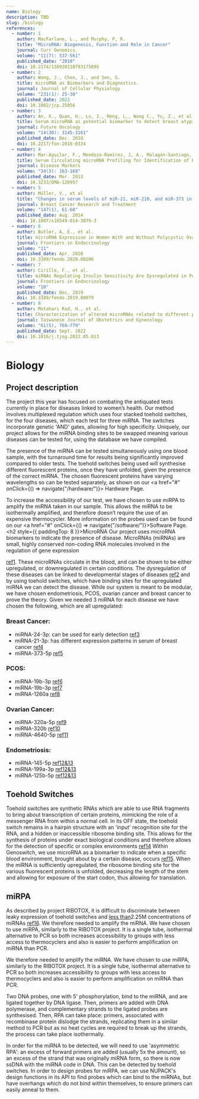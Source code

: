 ```yaml
---
name: Biology
description: TBD
slug: /biology
references:
  - number: 1
    author: MacFarlane, L., and Murphy, P, R.
    title: "MicroRNA: Biogenesis, Function and Role in Cancer"
    journal: Curr Genomics.
    volume: "11(7): 537-561"
    published_date: "2010"
    doi: 10.2174/138920210793175895
  - number: 2
    author: Wang, J., Chen, J., and Sen, S.
    title: microRNA as Biomarkers and Diagnostics.
    journal: Journal of Cellular Physiology
    volume: "231(1): 25-30"
    published_date: 2022
    doi: 10.1002/jcp.25056
  - number: 3
    author: An, X., Quan, H., Lv, J., Meng, L., Wang C., Yu, Z., et al.
    title: Serum microRNA as potential biomarker to detect breast atypical hyperplasia and early-stage breast cancer.
    journal: Future Oncology
    volume: "14(30): 3145-3161"
    published_date: Dec. 2018
    doi: 10.2217/fon-2018-0334
  - number: 4
    author: Mar-Aguilar, F., Mendoza-Ramírez, J, A., Malagón-Santiago, I., Espino-Silva, P, K., Santuario-Facio, S, K., Ruiz-Flores, P., Rodríguez-Padilla, C., and Reséndex-Pérez, D.
    title: Serum Circulating microRNA Profiling for Identification of Potential Breast Cancer Biomarkers
    journal: Disease Markers
    volume: "34(3): 163-169"
    published_date: Mar. 2013
    doi: 10.3233/DMA-120957
  - number: 5
    author: Müller, V., et al
    title: "Changes in serum levels of miR-21, miR-210, and miR-373 in HER2-positive breast cancer patients undergoing neoadjuvant therapy: a translational research project within the Geparquinto trial"
    journal: Breast Cancer Research and Treatment
    volume: "147(1), 61-68"
    published_date: Aug. 2014
    doi: 10.1007/s10549-014-3079-3
  - number: 6
    author: Butler, A, E., et al.
    title: microRNA Expression in Women With and Without Polycystic Ovarian Syndrome Matched for Body Mass Index
    journal: Frontiers in Endocrinology
    volume: "11"
    published_date: Apr. 2020
    doi: 10.3389/fendo.2020.00206
  - number: 7
    author: Cirillo, F., et al.
    title: miRNAs Regulating Insulin Sensitivity Are Dysregulated in Polycystic Ovary Syndrome (PCOS) Ovaries and Are Associated With Markers of Inflammation and Insulin Sensitivity
    journal: Frontiers in Endocrinology
    volume: "10"
    published_date: Dec. 2019
    doi: 10.3389/fendo.2019.00879
  - number: 8
    author: Motahari Rad, H., et al.
    title: Characterization of altered microRNAs related to different phenotypes of polycystic ovarian syndrome (PCOS) in serum, follicular fluid, and cumulus cells
    journal: Taiwanese Journal of Obstetrics and Gynecology
    volume: "61(5), 768–779"
    published_date: Sept. 2022
    doi: 10.1016/j.tjog.2022.05.013
---
```


<h1>Biology</h1>
<h2 style={{ paddingTop: 4 }}>Project description</h2>
The project this year has focused on combating the antiquated tests currently in place for diseases
linked to women’s health. Our method involves multiplexed regulation which uses four stacked toehold
switches, for the four diseases, which each test for three miRNA. The switches incorporate genetic
'AND' gates, allowing for high specificity. Uniquely, our project allows for the miRNA binding sites
to be swapped meaning various diseases can be tested for, using the database we have compiled.

The presence of the miRNA can be tested simultaneously using one blood sample, with the turnaround
time for results being significantly improved compared to older tests. The toehold switches being
used will synthesise different fluorescent proteins, once they have unfolded, given the presence of
the correct miRNA. The chosen fluorescent proteins have varying wavelengths so can be tested
separately, as shown on our <a href="#" onClick={() => navigate("/hardware/")}>
Hardware Page</a>.

To increase the accessibility of our test, we have chosen to use miRPA to amplify the miRNA taken in
our sample. This allows the miRNA to be isothermally amplified, and therefore doesn’t require the use
of an expensive thermocycler. More information on the probes used can be found on our <a href="#" onClick={() => navigate("/software/")}>Software Page</a>.<h2 style={{ paddingTop: 8 }}>MicroRNA</h2>
Our project uses microRNA biomarkers to indicate the presence of disease. MicroRNAs (miRNAs) are
small, highly conserved non-coding RNA molecules involved in the regulation of gene expression

<u>ref1</u>. These microRNAs circulate in the blood, and can be shown to be either upregulated, or
downregulated in certain conditions. The dysregulation of these diseases can be linked to
developmental stages of diseases <u>ref2</u> and by using toehold switches, which have binding sites
for the upregulated miRNA we can detect the disease. While our system is meant to be modular, we
have chosen endometriosis, PCOS, ovarian cancer and breast cancer to prove the theory. Given we
needed 3 miRNA for each disease we have chosen the following, which are all upregulated:
<h3 style={{ paddingTop: 4 }}>Breast Cancer:</h3>
<ul>
	<li>
		miRNA-24-3p: can be used for early detection
		<u>ref3</u>
	</li>
	<li>
		miRNA-21-3p: has different expression patterns in serum of breast cancer
		<u>ref4</u>
	</li>
	<li>
		miRNA-373-5p
		<u>ref5</u>
	</li>
</ul>
<h3 style={{ paddingTop: 4 }}>PCOS:</h3>
<ul>
	<li>
		miRNA-19b-3p
		<u>ref6</u>
	</li>
	<li>
		miRNA-19b-3p
		<u>ref7</u>
	</li>
	<li>
		miRNA-1260a
		<u>ref8</u>
	</li>
</ul>
<h3 style={{ paddingTop: 4 }}>Ovarian Cancer:</h3>
<ul>
	<li>
		miRNA-320a-5p
		<u>ref9</u>
	</li>
	<li>
		miRNA-320b
		<u>ref10</u>
	</li>
	<li>
		miRNA-4640-5p
		<u>ref11</u>
	</li>
</ul>
<h3 style={{ paddingTop: 4 }}>Endometriosis:</h3>
<ul>
	<li>
		miRNA-145-5p
		<u>ref12&13</u>
	</li>
	<li>
		miRNA-199a-3p
		<u>ref12&13</u>
	</li>
	<li>
		miRNA-125b-5p
		<u>ref12&13</u>
	</li>
</ul>
<h2 style={{ paddingTop: 8 }}>Toehold Switches</h2>
Toehold switches are synthetic RNAs which are able to use RNA fragments to bring about transcription
of certain proteins, mimicking the role of a messenger RNA from within a normal cell. In its OFF
state, the toehold switch remains in a hairpin structure with an 'input' recognition site for the
RNA, and a hidden or inaccessible ribosome binding site. This allows for the synthesis of proteins
under exact biological conditions and therefore allows for the detection of specific or complex
environments
<u>ref14</u>
Within Genoswitch, we use microRNA as a biomarker to indicate when a specific blood environment,
brought about by a certain disease, occurs
<u>ref15</u>. When the miRNA is sufficiently upregulated, the ribosome binding site for the various fluorescent
proteins is unfolded, decreasing the length of the stem and allowing for exposure of the start codon,
thus allowing for translation.

<h2 style={{ paddingTop: 8 }}>miRPA</h2>
As described by project RIBOTOX, it is difficult to discriminate between leaky expression of toehold
switches and <u>less than</u>2.25M concentrations of miRNAs <u>ref16</u>. We therefore needed to amplify
the miRNA. We have chosen to use miRPA, similarly to the RIBOTOX project. It is a single tube, isothermal
alternative to PCR so both increases accessibility to groups with less access to thermocyclers and also
is easier to perform amplification on miRNA than PCR.

We therefore needed to amplify the miRNA. We have chosen to use miRPA, similarly to the RIBOTOX project. It is a single tube, isothermal alternative to PCR so both increases accessibility to groups with less access to thermocyclers and also is easier to perform amplification on miRNA than PCR.

Two DNA probes, one with 5' phosphorylation, bind to the miRNA, and are ligated together by DNA ligase.
Then, primers are added with DNA polymerase, and complementary strands to the ligated probes are synthesised.
Then, RPA can take place: primers, associated with recombinase protein dislodge the strands, replicating them in a similar method to PCR but as no heat cycles are required to break up the strands, the process can take place isothermally.

In order for the miRNA to be detected, we will need to use 'asymmetric RPA': an excess of forward primers are added (usually 5x the amount), so an excess of the strand that was originally miRNA form, so there is now ssDNA with the miRNA code in DNA.
This can be detected by toehold switches.
In order to design probes for miRPA, we can use NUPACK's design functions in its API to find probes which can bind to the miRNAs, but have overhangs which do not bind within themselves, to ensure primers can easily anneal to them.
